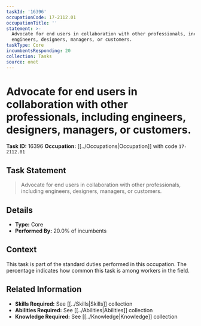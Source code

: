 ```yaml
---
taskId: '16396'
occupationCode: 17-2112.01
occupationTitle: ''
statement: >-
  Advocate for end users in collaboration with other professionals, including
  engineers, designers, managers, or customers.
taskType: Core
incumbentsResponding: 20
collection: Tasks
source: onet
---
```

# Advocate for end users in collaboration with other professionals, including engineers, designers, managers, or customers.

**Task ID:** 16396
**Occupation:** [[../Occupations|Occupation]] with code `17-2112.01`

## Task Statement

> Advocate for end users in collaboration with other professionals, including engineers, designers, managers, or customers.

## Details

- **Type:** Core
- **Performed By:** 20.0% of incumbents

## Context

This task is part of the standard duties performed in this occupation. The percentage indicates how common this task is among workers in the field.

## Related Information

- **Skills Required:** See [[../Skills|Skills]] collection
- **Abilities Required:** See [[../Abilities|Abilities]] collection
- **Knowledge Required:** See [[../Knowledge|Knowledge]] collection
